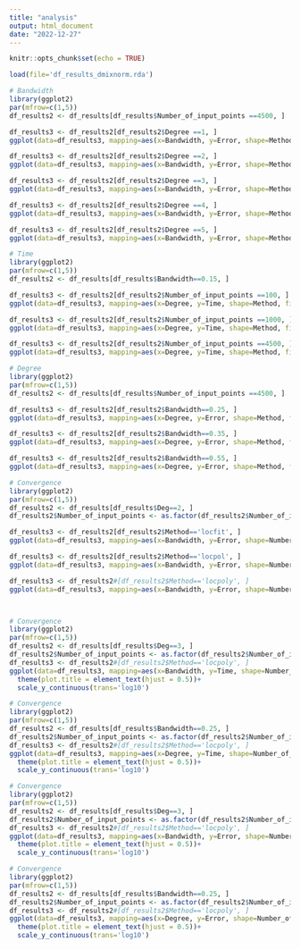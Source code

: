 ---
title: "analysis"
output: html_document
date: "2022-12-27"
---

```{r setup, include=FALSE}
knitr::opts_chunk$set(echo = TRUE)
```


```{r loading df}
load(file='df_results_dmixnorm.rda')
```

```{r, echo=FALSE}
# Bandwidth
library(ggplot2)
par(mfrow=c(1,5))
df_results2 <- df_results[df_results$Number_of_input_points ==4500, ]

df_results3 <- df_results2[df_results2$Degree ==1, ]
ggplot(data=df_results3, mapping=aes(x=Bandwidth, y=Error, shape=Method, fill=Method)) + geom_point(size=2) + scale_fill_manual(values=c('cyan', 'red', 'green'))+scale_shape_manual(values=c(21, 22,24)) + geom_path() + ggtitle('Error of the algorithms following bandwidth, deg=1')

df_results3 <- df_results2[df_results2$Degree ==2, ]
ggplot(data=df_results3, mapping=aes(x=Bandwidth, y=Error, shape=Method, fill=Method)) + geom_point(size=2) + scale_fill_manual(values=c('cyan', 'red', 'green'))+scale_shape_manual(values=c(21, 22,24))+ geom_path()+ ggtitle('Error of the algorithms following bandwidth, deg=2')

df_results3 <- df_results2[df_results2$Degree ==3, ]
ggplot(data=df_results3, mapping=aes(x=Bandwidth, y=Error, shape=Method, fill=Method)) + geom_point(size=2) + scale_fill_manual(values=c('cyan', 'red', 'green'))+scale_shape_manual(values=c(21, 22,24))+ geom_path()+ ggtitle('Error of the algorithms following bandwidth, deg=3')

df_results3 <- df_results2[df_results2$Degree ==4, ]
ggplot(data=df_results3, mapping=aes(x=Bandwidth, y=Error, shape=Method, fill=Method)) + geom_point(size=2) + scale_fill_manual(values=c('cyan', 'red', 'green'))+scale_shape_manual(values=c(21, 22,24))+ geom_path()+ ggtitle('Error of the algorithms following bandwidth, deg=4')

df_results3 <- df_results2[df_results2$Degree ==5, ]
ggplot(data=df_results3, mapping=aes(x=Bandwidth, y=Error, shape=Method, fill=Method)) + geom_point(size=2) + scale_fill_manual(values=c('cyan', 'red', 'green'))+scale_shape_manual(values=c(21, 22,24))+ geom_path()+ ggtitle('Error of the algorithms following bandwidth, deg=5')
```


```{r, echo=FALSE}
# Time
library(ggplot2)
par(mfrow=c(1,5))
df_results2 <- df_results[df_results$Bandwidth==0.15, ]

df_results3 <- df_results2[df_results2$Number_of_input_points ==100, ]
ggplot(data=df_results3, mapping=aes(x=Degree, y=Time, shape=Method, fill=Method)) + geom_point(size=2) + scale_fill_manual(values=c('cyan', 'red', 'green'))+scale_shape_manual(values=c(21, 22,24)) + geom_path() + ggtitle('Time of the algorithms following bandwidth, data=100')

df_results3 <- df_results2[df_results2$Number_of_input_points ==1000, ]
ggplot(data=df_results3, mapping=aes(x=Degree, y=Time, shape=Method, fill=Method)) + geom_point(size=2) + scale_fill_manual(values=c('cyan', 'red', 'green'))+scale_shape_manual(values=c(21, 22,24)) + geom_path() + ggtitle('Time of the algorithms following bandwidth, data=1000')

df_results3 <- df_results2[df_results2$Number_of_input_points ==4500, ]
ggplot(data=df_results3, mapping=aes(x=Degree, y=Time, shape=Method, fill=Method)) + geom_point(size=2) + scale_fill_manual(values=c('cyan', 'red', 'green'))+scale_shape_manual(values=c(21, 22,24)) + geom_path() + ggtitle('Time of the algorithms following bandwidth, data=4500')

```
```{r, echo=FALSE}
# Degree
library(ggplot2)
par(mfrow=c(1,5))
df_results2 <- df_results[df_results$Number_of_input_points ==4500, ]

df_results3 <- df_results2[df_results2$Bandwidth==0.25, ]
ggplot(data=df_results3, mapping=aes(x=Degree, y=Error, shape=Method, fill=Method)) + geom_point(size=2) + scale_fill_manual(values=c('cyan', 'red', 'green'))+scale_shape_manual(values=c(21, 22,24)) + geom_path() + ggtitle('Error of the algorithms following deg, bandwith=0.3')

df_results3 <- df_results2[df_results2$Bandwidth==0.35, ]
ggplot(data=df_results3, mapping=aes(x=Degree, y=Error, shape=Method, fill=Method)) + geom_point(size=2) + scale_fill_manual(values=c('cyan', 'red', 'green'))+scale_shape_manual(values=c(21, 22,24)) + geom_path() + ggtitle('Error of the algorithms following deg, bandwith=0.6')

df_results3 <- df_results2[df_results2$Bandwidth==0.55, ]
ggplot(data=df_results3, mapping=aes(x=Degree, y=Error, shape=Method, fill=Method)) + geom_point(size=2) + scale_fill_manual(values=c('cyan', 'red', 'green'))+scale_shape_manual(values=c(21, 22,24)) + geom_path() + ggtitle('Error of the algorithms following deg, bandwith=0.9')

```
```{r, echo=FALSE}
# Convergence
library(ggplot2)
par(mfrow=c(1,5))
df_results2 <- df_results[df_results$Deg==2, ]
df_results2$Number_of_input_points <- as.factor(df_results2$Number_of_input_points)

df_results3 <- df_results2[df_results2$Method=='locfit', ]
ggplot(data=df_results3, mapping=aes(x=Bandwidth, y=Error, shape=Number_of_input_points, fill=Number_of_input_points)) + geom_point(size=2) + scale_fill_manual(values=c('cyan', 'red', 'green','blue','yellow'))+scale_shape_manual(values=c(21, 22,24,25,23)) + geom_path() + ggtitle('Error of the algorithms following samplesize, method=locfit')

df_results3 <- df_results2[df_results2$Method=='locpol', ]
ggplot(data=df_results3, mapping=aes(x=Bandwidth, y=Error, shape=Number_of_input_points, fill=Number_of_input_points)) + geom_point(size=2) + scale_fill_manual(values=c('cyan', 'red', 'green','blue','yellow'))+scale_shape_manual(values=c(21, 22,24,25,23)) + geom_path() + ggtitle('Error of the algorithms following samplesize, method=locpol')

df_results3 <- df_results2#[df_results2$Method=='locpoly', ]
ggplot(data=df_results3, mapping=aes(x=Bandwidth, y=Error, shape=Number_of_input_points, fill=Method)) + geom_point(size=2) + scale_fill_manual(values=c('cyan', 'red', 'green'))+scale_shape_manual(values=c(21, 22,24,25,23)) + geom_path() + ggtitle('Error of the algorithms following samplesize, method=locpoly')




```


```{r}
# Convergence
library(ggplot2)
par(mfrow=c(1,5))
df_results2 <- df_results[df_results$Deg==3, ]
df_results2$Number_of_input_points <- as.factor(df_results2$Number_of_input_points)
df_results3 <- df_results2#[df_results2$Method=='locpoly', ]
ggplot(data=df_results3, mapping=aes(x=Bandwidth, y=Time, shape=Number_of_input_points, color=Method)) + geom_point(size=2) + scale_color_manual(values=c("blue", "red", "grey"))+scale_shape_manual(values=15:20) + geom_path() + ggtitle('Time of the algorithms following bandwidth, degree = 3')+
  theme(plot.title = element_text(hjust = 0.5))+
  scale_y_continuous(trans='log10')
```

```{r}
# Convergence
library(ggplot2)
par(mfrow=c(1,5))
df_results2 <- df_results[df_results$Bandwidth==0.25, ]
df_results2$Number_of_input_points <- as.factor(df_results2$Number_of_input_points)
df_results3 <- df_results2#[df_results2$Method=='locpoly', ]
ggplot(data=df_results3, mapping=aes(x=Degree, y=Time, shape=Number_of_input_points, color=Method)) + geom_point(size=2) + scale_color_manual(values=c("blue", "red", "grey"))+scale_shape_manual(values=15:20) + geom_path() + ggtitle('Time of the algorithms following degree, h = 0.25')+
  theme(plot.title = element_text(hjust = 0.5))+
  scale_y_continuous(trans='log10')
```

```{r}
# Convergence
library(ggplot2)
par(mfrow=c(1,5))
df_results2 <- df_results[df_results$Deg==3, ]
df_results2$Number_of_input_points <- as.factor(df_results2$Number_of_input_points)
df_results3 <- df_results2#[df_results2$Method=='locpoly', ]
ggplot(data=df_results3, mapping=aes(x=Bandwidth, y=Error, shape=Number_of_input_points, color=Method)) + geom_point(size=2) + scale_color_manual(values=c("blue", "red", "grey"))+scale_shape_manual(values=15:20) + geom_path() + ggtitle('Error of the algorithms following bandwidth, degree = 3')+
  theme(plot.title = element_text(hjust = 0.5))+
  scale_y_continuous(trans='log10')
```

```{r}
# Convergence
library(ggplot2)
par(mfrow=c(1,5))
df_results2 <- df_results[df_results$Bandwidth==0.25, ]
df_results2$Number_of_input_points <- as.factor(df_results2$Number_of_input_points)
df_results3 <- df_results2#[df_results2$Method=='locpoly', ]
ggplot(data=df_results3, mapping=aes(x=Degree, y=Error, shape=Number_of_input_points, color=Method)) + geom_point(size=2) + scale_color_manual(values=c("blue", "red", "grey"))+scale_shape_manual(values=15:20) + geom_path() + ggtitle('Error of the algorithms following degree, bandwidth = 0.25')+
  theme(plot.title = element_text(hjust = 0.5))+
  scale_y_continuous(trans='log10')
```


